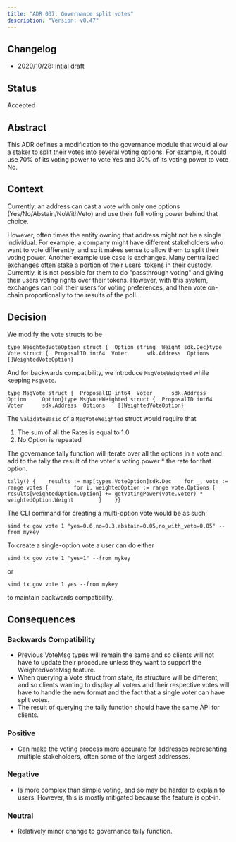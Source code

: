 ```yaml
---
title: "ADR 037: Governance split votes"
description: "Version: v0.47"
---
```


## Changelog[​](#changelog "Direct link to Changelog")

* 2020/10/28: Intial draft

## Status[​](#status "Direct link to Status")

Accepted

## Abstract[​](#abstract "Direct link to Abstract")

This ADR defines a modification to the governance module that would allow a staker to split their votes into several voting options. For example, it could use 70% of its voting power to vote Yes and 30% of its voting power to vote No.

## Context[​](#context "Direct link to Context")

Currently, an address can cast a vote with only one options (Yes/No/Abstain/NoWithVeto) and use their full voting power behind that choice.

However, often times the entity owning that address might not be a single individual. For example, a company might have different stakeholders who want to vote differently, and so it makes sense to allow them to split their voting power. Another example use case is exchanges. Many centralized exchanges often stake a portion of their users' tokens in their custody. Currently, it is not possible for them to do "passthrough voting" and giving their users voting rights over their tokens. However, with this system, exchanges can poll their users for voting preferences, and then vote on-chain proportionally to the results of the poll.

## Decision[​](#decision "Direct link to Decision")

We modify the vote structs to be

```
type WeightedVoteOption struct {  Option string  Weight sdk.Dec}type Vote struct {  ProposalID int64  Voter      sdk.Address  Options    []WeightedVoteOption}
```

And for backwards compatibility, we introduce `MsgVoteWeighted` while keeping `MsgVote`.

```
type MsgVote struct {  ProposalID int64  Voter      sdk.Address  Option     Option}type MsgVoteWeighted struct {  ProposalID int64  Voter      sdk.Address  Options    []WeightedVoteOption}
```

The `ValidateBasic` of a `MsgVoteWeighted` struct would require that

1. The sum of all the Rates is equal to 1.0
2. No Option is repeated

The governance tally function will iterate over all the options in a vote and add to the tally the result of the voter's voting power \* the rate for that option.

```
tally() {    results := map[types.VoteOption]sdk.Dec    for _, vote := range votes {        for i, weightedOption := range vote.Options {            results[weightedOption.Option] += getVotingPower(vote.voter) * weightedOption.Weight        }    }}
```

The CLI command for creating a multi-option vote would be as such:

```
simd tx gov vote 1 "yes=0.6,no=0.3,abstain=0.05,no_with_veto=0.05" --from mykey
```

To create a single-option vote a user can do either

```
simd tx gov vote 1 "yes=1" --from mykey
```

or

```
simd tx gov vote 1 yes --from mykey
```

to maintain backwards compatibility.

## Consequences[​](#consequences "Direct link to Consequences")

### Backwards Compatibility[​](#backwards-compatibility "Direct link to Backwards Compatibility")

* Previous VoteMsg types will remain the same and so clients will not have to update their procedure unless they want to support the WeightedVoteMsg feature.
* When querying a Vote struct from state, its structure will be different, and so clients wanting to display all voters and their respective votes will have to handle the new format and the fact that a single voter can have split votes.
* The result of querying the tally function should have the same API for clients.

### Positive[​](#positive "Direct link to Positive")

* Can make the voting process more accurate for addresses representing multiple stakeholders, often some of the largest addresses.

### Negative[​](#negative "Direct link to Negative")

* Is more complex than simple voting, and so may be harder to explain to users. However, this is mostly mitigated because the feature is opt-in.

### Neutral[​](#neutral "Direct link to Neutral")

* Relatively minor change to governance tally function.
